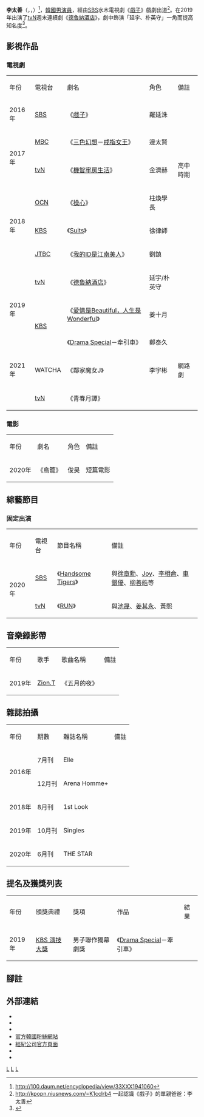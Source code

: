 {{藝人
| 姓名 = 李太善
| 類型 = 男演員
| 圖片 = Lee Tae-sun .jpg
| 圖片尺寸 = 
| 圖片簡介 = 
| 本名 = 李太善
| 外文名 = 이태선
| 外文 = ko
| 羅馬拼音 = Lee Tae Seon
| 國籍 = {{KOR}}
| 出生日期 = {{birth_date_and_age|1993|7|16}}
| 出生地點 = {{KOR}}
| 職業 = [[演員|演員]]
| 語言 = [[韓語|韓語]]
| 教育程度 = [[慶熙大學|慶熙大學]]戲劇電影系
| 配偶 =
| 經紀公司 = [[Namoo_Actors|Namoo Actors]]
| 出道日期 = {{start date and age|2016}}
| 出道作 = SBS《[[戲子_(電視劇)|戲子]]》
| 活躍年代 =
| 代表作 = SBS《[[戲子_(電視劇)|戲子]]》<br> tvN《[[德魯納酒店|德魯納酒店]]》
| 官方網站 = [http://www.namooactors.com/bbs/board.php?bo_table=nm4101 官方網站]
| IMDb = 8556925
}}

'''李太善'''（{{lang-ko|'''이태선'''}}，{{lang-en|'''Lee Tae-Sun'''}}，{{bd|1993年|7月16日}}）<ref>http://100.daum.net/encyclopedia/view/33XXX1941060</ref>，[[韓國|韓國]][[男演員|男演員]]，經由[[SBS_(韓國)|SBS]]水木電視劇《[[戲子_(電視劇)|戲子]]》戲劇出道<ref>http://kpopn.niusnews.com/=K1cclrb4 {{Wayback|url=http://kpopn.niusnews.com/=K1cclrb4 |date=20170418000556 }} 一起認識《戲子》的單親爸爸：李太善</ref>。在2019年出演了[[TVN|tvN]]週末連續劇《[[德魯納酒店|德魯納酒店]]》，劇中飾演「延宇、朴英守」一角而提高知名度<ref>{{cite web|url=https://knees.cc/entertainment/jlbgjap.amp|title=德魯納酒店和IU虐心戲走紅 26歲李太善開Instagram狂吸粉}}{{Dead link|date=2020年3月 |bot=InternetArchiveBot |fix-attempted=yes }}</ref>。

== 影視作品 ==

=== 電視劇 ===
{|class="wikitable" width="70%" style="text-align:center"
|-style="background:#3699D6; color:#FFFFFF; font-weight:bold" align="center"
| 年份 || 電視台 || 劇名 || 角色 || 備註
|-
|2016年||[[SBS_(韓國)|SBS]]||《[[戲子_(電視劇)|戲子]]》||羅延洙||
|-
|rowspan=2|2017年||[[文化廣播_(韓國)|MBC]]||《[[三色幻想|三色幻想]]－[[戒指女王|戒指女王]]》||邊太賢||
|-
|[[tvN|tvN]]||《[[機智牢房生活|機智牢房生活]]》||金濟赫||高中時期
|-
|rowspan=3|2018年|| [[OCN|OCN]]||《[[操心|操心]]》||柱煥學長||
|-
|[[KBS|KBS]]||《[[Suits_(韓國電視劇)|Suits]]》||徐律師||
|-
|[[JTBC|JTBC]]||《[[我的ID是江南美人|我的ID是江南美人]]》||劉鎮||
|-
|rowspan=3|2019年||[[TVN|tvN]]||《[[德魯納酒店|德魯納酒店]]》||延宇/朴英守||
|-
|rowspan=2|[[KBS|KBS]]||《[[愛情是Beautiful，人生是Wonderful|愛情是Beautiful，人生是Wonderful]]》||姜十月||
|-
|《[[KBS_Drama_Special|Drama Special]]－牽引車》||鄭泰久||
|-
|2021年||WATCHA ||《鄰家魔女J》||李宇彬||網路劇	
|-
|{{TBA|待播}}||[[TVN|tvN]]||《青春月譚》|| ||
|}

=== 電影 ===
{|class="wikitable" width="70%" style="text-align:center"
|-style="background:#3699D6; color:#FFFFFF; font-weight:bold" align="center"
| 年份 || 劇名 || 角色 || 備註
|-
|2020年||《鳥籠》||俊昊‪||短篇電影
|}

== 綜藝節目 ==
=== 固定出演 ===
{|class="wikitable" width="70%" style="text-align:center"
|-style="background:#3699D6; color:#FFFFFF; font-weight:bold" align="center"
|年份||電視台||節目名稱||備註
|-
|rowspan=2|2020年||[[SBS_(韓國)|SBS]]||《[[Handsome_Tigers|Handsome Tigers]]》||與[[徐章勳|徐章勳]]、[[Joy_(Red_Velvet)|Joy]]、[[李相侖|李相侖]]、[[車銀優|車銀優]]、[[柳善皓|柳善皓]]等
|-
|[[TVN|tvN]]||《[[RUN_(韓國綜藝)|RUN]]》||與[[池晟|池晟]]、[[姜其永|姜其永]]、黃熙
|}

== 音樂錄影帶 ==
{|class="wikitable" width="70%" style="text-align:center"
|-style="background:#3699D6; color:#FFFFFF; font-weight:bold" align="center"
| 年份 || 歌手 || 歌曲名稱 || 備註
|-
|2019年||[[Zion.T|Zion.T]]||《五月的夜》||
|}

== 雜誌拍攝 ==
{|class="wikitable" width="70%" style="text-align:center"
|-style="background:#3699D6; color:#FFFFFF; font-weight:bold" align="center"
| 年份 || 期數 || 雜誌名稱 || 備註
|-
|rowspan=2|2016年||7月刊||Elle||
|-
|12月刊||Arena Homme+||
|-
|2018年||8月刊||1st Look||
|-
|2019年||10月刊||Singles||
|-
|2020年||6月刊||THE STAR||
|}

== 提名及獲獎列表 ==
{|class="wikitable" width="70%" style="text-align:center"
|-style="background:#3699D6; color:#FFFFFF; font-weight:bold" align="center"
| 年份 || 頒獎典禮 || 獎項 || 作品 || 結果
|-
|2019年||[[2019_KBS演技大獎|KBS 演技大獎]]||男子聯作獨幕劇獎‬||《[[KBS_Drama_Special|Drama Special]]－牽引車》||{{nom}}
|}

== 腳註 ==
{{reflist}}

== 外部連結 ==
*{{Instagram|taeseon.official}}
*{{facebook|actorleetaeseon}}
*{{weibo|/leetaeseon}}
* [http://cafe.daum.net/leetaeseon 官方韓國粉絲網站] {{Wayback|url=http://cafe.daum.net/leetaeseon |date=20201213192846 }} 
* [http://www.namooactors.com/bbs/board.php?bo_table=nm4101 經紀公司官方頁面] {{Wayback|url=http://www.namooactors.com/bbs/board.php?bo_table=nm4101 |date=20210118001435 }} 
*{{IMDb name|8556925}}
*{{HanCinema person|Lee_Tae-sun}}{{en}}

{{Namoo Actors}}
[[Category:韓國電視演員|L]]
[[Category:韓國男演員|L]]
[[Category:李姓|L]]